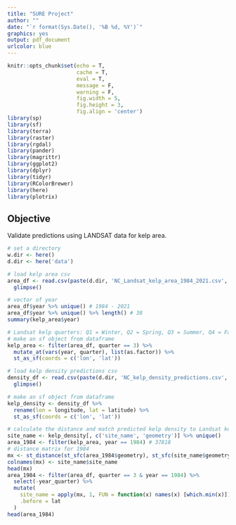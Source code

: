 ```yaml
---
title: "SURE Project"
author: ""
date: "`r format(Sys.Date(), '%B %d, %Y')`"
graphics: yes
output: pdf_document
urlcolor: blue
---
```


```r
knitr::opts_chunk$set(echo = T,
                      cache = T,
                      eval = T,
                      message = F,
                      warning = F,
                      fig.width = 5,
                      fig.height = 3,
                      fig.align = 'center')
library(sp)
library(sf)
library(terra)
library(raster)
library(rgdal)
library(pander)
library(magrittr)
library(ggplot2)
library(dplyr)
library(tidyr)
library(RColorBrewer)
library(here)
library(plotrix)
```

## Objective 

Validate predictions using LANDSAT data for kelp area.

```r
# set a directory
w.dir <- here()
d.dir <- here('data')

# load kelp area csv
area_df <- read.csv(paste(d.dir, 'NC_Landsat_kelp_area_1984_2021.csv', sep ='/')) %>%
  glimpse()

# vector of year
area_df$year %>% unique() # 1984 - 2021
area_df$year %>% unique() %>% length() # 38
summary(kelp_area$year)

# Landsat kelp quarters: Q1 = Winter, Q2 = Spring, Q3 = Summer, Q4 = Fall
# make an sf object from dataframe
kelp_area <- filter(area_df, quarter == 3) %>%
  mutate_at(vars(year, quarter), list(as.factor)) %>%
  st_as_sf(coords = c('lon', 'lat'))

# load kelp density predictions csv
density_df <- read.csv(paste(d.dir, 'NC_kelp_density_predictions.csv', sep ='/')) %>%
  glimpse()

# make an sf object from dataframe
kelp_density <- density_df %>%
  rename(lon = longitude, lat = latitude) %>%
  st_as_sf(coords = c('lon', 'lat'))

# calculate the distance and match predicted kelp density to Landsat kelp area
site_name <- kelp_density[, c('site_name', 'geometry')] %>% unique()
area_1984 <- filter(kelp_area, year == 1984) # 37818
# distance matrix for 1984
mx <- st_distance(st_sfc(area_1984$geometry), st_sfc(site_name$geometry))
colnames(mx) <- site_name$site_name
head(mx)
area_1984 <- filter(area_df, quarter == 3 & year == 1984) %>%
  select(-year_quarter) %>%
  mutate(
    site_name = apply(mx, 1, FUN = function(x) names(x) [which.min(x)]), 
    .before = lat
  )
head(area_1984)
```
